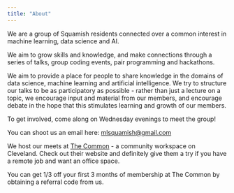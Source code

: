 ```yaml
---
title: "About"
---
```


We are a group of Squamish residents connected over a common interest in machine learning, data science and AI. 

We aim to grow skills and knowledge, and make connections through a series of talks, group coding events, pair programming and hackathons.

We aim to provide a place for people to share knowledge in the domains of data science, machine learning and artificial intelligence. We try to structure our talks to be as participatory as possible - rather than just a lecture on a topic, we encourage input and material from our members, and encourage debate in the hope that this stimulates learning and growth of our members.

To get involved, come along on Wednesday evenings to meet the group!

You can shoot us an email here: [mlsquamish@gmail.com](mlsquamish@gmail.com)

We host our meets at [The Common](http://thecommon.io) - a community workspace on Cleveland. Check out their website and definitely give them a try if you have a remote job and want an office space. 

You can get 1/3 off your first 3 months of membership at The Common by obtaining a referral code from us. 